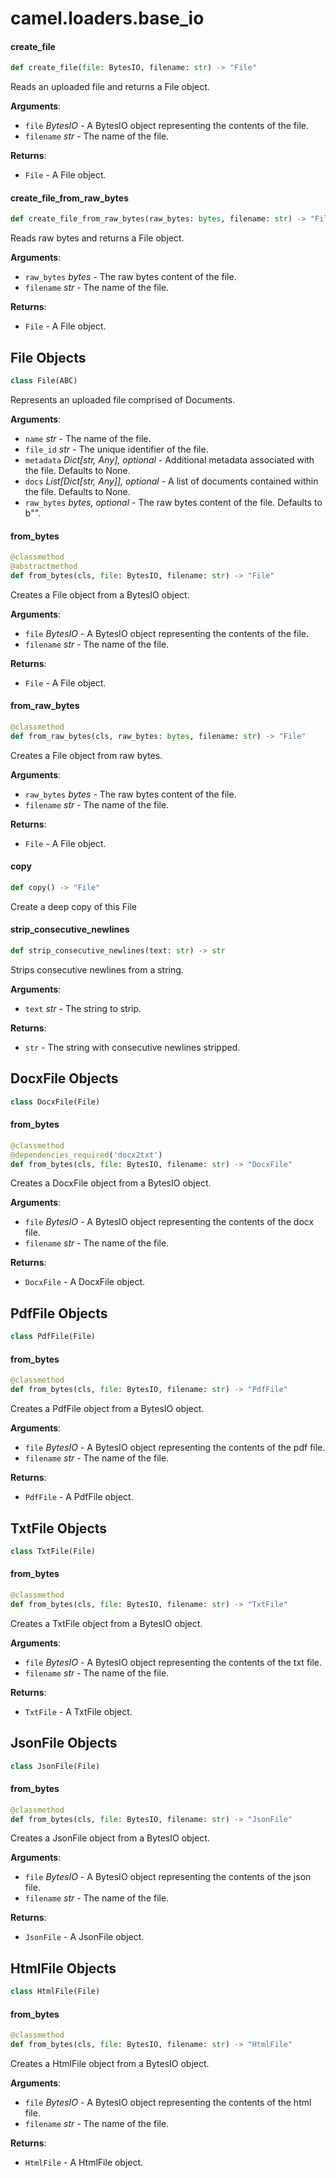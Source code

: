 <a id="camel.loaders.base_io"></a>

# camel.loaders.base\_io

<a id="camel.loaders.base_io.create_file"></a>

#### create\_file

```python
def create_file(file: BytesIO, filename: str) -> "File"
```

Reads an uploaded file and returns a File object.

**Arguments**:

- `file` _BytesIO_ - A BytesIO object representing the contents of the
  file.
- `filename` _str_ - The name of the file.
  

**Returns**:

- `File` - A File object.

<a id="camel.loaders.base_io.create_file_from_raw_bytes"></a>

#### create\_file\_from\_raw\_bytes

```python
def create_file_from_raw_bytes(raw_bytes: bytes, filename: str) -> "File"
```

Reads raw bytes and returns a File object.

**Arguments**:

- `raw_bytes` _bytes_ - The raw bytes content of the file.
- `filename` _str_ - The name of the file.
  

**Returns**:

- `File` - A File object.

<a id="camel.loaders.base_io.File"></a>

## File Objects

```python
class File(ABC)
```

Represents an uploaded file comprised of Documents.

**Arguments**:

- `name` _str_ - The name of the file.
- `file_id` _str_ - The unique identifier of the file.
- `metadata` _Dict[str, Any], optional_ - Additional metadata
  associated with the file. Defaults to None.
- `docs` _List[Dict[str, Any]], optional_ - A list of documents
  contained within the file. Defaults to None.
- `raw_bytes` _bytes, optional_ - The raw bytes content of the file.
  Defaults to b"".

<a id="camel.loaders.base_io.File.from_bytes"></a>

#### from\_bytes

```python
@classmethod
@abstractmethod
def from_bytes(cls, file: BytesIO, filename: str) -> "File"
```

Creates a File object from a BytesIO object.

**Arguments**:

- `file` _BytesIO_ - A BytesIO object representing the contents of the
  file.
- `filename` _str_ - The name of the file.
  

**Returns**:

- `File` - A File object.

<a id="camel.loaders.base_io.File.from_raw_bytes"></a>

#### from\_raw\_bytes

```python
@classmethod
def from_raw_bytes(cls, raw_bytes: bytes, filename: str) -> "File"
```

Creates a File object from raw bytes.

**Arguments**:

- `raw_bytes` _bytes_ - The raw bytes content of the file.
- `filename` _str_ - The name of the file.
  

**Returns**:

- `File` - A File object.

<a id="camel.loaders.base_io.File.copy"></a>

#### copy

```python
def copy() -> "File"
```

Create a deep copy of this File

<a id="camel.loaders.base_io.strip_consecutive_newlines"></a>

#### strip\_consecutive\_newlines

```python
def strip_consecutive_newlines(text: str) -> str
```

Strips consecutive newlines from a string.

**Arguments**:

- `text` _str_ - The string to strip.
  

**Returns**:

- `str` - The string with consecutive newlines stripped.

<a id="camel.loaders.base_io.DocxFile"></a>

## DocxFile Objects

```python
class DocxFile(File)
```

<a id="camel.loaders.base_io.DocxFile.from_bytes"></a>

#### from\_bytes

```python
@classmethod
@dependencies_required('docx2txt')
def from_bytes(cls, file: BytesIO, filename: str) -> "DocxFile"
```

Creates a DocxFile object from a BytesIO object.

**Arguments**:

- `file` _BytesIO_ - A BytesIO object representing the contents of the
  docx file.
- `filename` _str_ - The name of the file.
  

**Returns**:

- `DocxFile` - A DocxFile object.

<a id="camel.loaders.base_io.PdfFile"></a>

## PdfFile Objects

```python
class PdfFile(File)
```

<a id="camel.loaders.base_io.PdfFile.from_bytes"></a>

#### from\_bytes

```python
@classmethod
def from_bytes(cls, file: BytesIO, filename: str) -> "PdfFile"
```

Creates a PdfFile object from a BytesIO object.

**Arguments**:

- `file` _BytesIO_ - A BytesIO object representing the contents of the
  pdf file.
- `filename` _str_ - The name of the file.
  

**Returns**:

- `PdfFile` - A PdfFile object.

<a id="camel.loaders.base_io.TxtFile"></a>

## TxtFile Objects

```python
class TxtFile(File)
```

<a id="camel.loaders.base_io.TxtFile.from_bytes"></a>

#### from\_bytes

```python
@classmethod
def from_bytes(cls, file: BytesIO, filename: str) -> "TxtFile"
```

Creates a TxtFile object from a BytesIO object.

**Arguments**:

- `file` _BytesIO_ - A BytesIO object representing the contents of the
  txt file.
- `filename` _str_ - The name of the file.
  

**Returns**:

- `TxtFile` - A TxtFile object.

<a id="camel.loaders.base_io.JsonFile"></a>

## JsonFile Objects

```python
class JsonFile(File)
```

<a id="camel.loaders.base_io.JsonFile.from_bytes"></a>

#### from\_bytes

```python
@classmethod
def from_bytes(cls, file: BytesIO, filename: str) -> "JsonFile"
```

Creates a JsonFile object from a BytesIO object.

**Arguments**:

- `file` _BytesIO_ - A BytesIO object representing the contents of the
  json file.
- `filename` _str_ - The name of the file.
  

**Returns**:

- `JsonFile` - A JsonFile object.

<a id="camel.loaders.base_io.HtmlFile"></a>

## HtmlFile Objects

```python
class HtmlFile(File)
```

<a id="camel.loaders.base_io.HtmlFile.from_bytes"></a>

#### from\_bytes

```python
@classmethod
def from_bytes(cls, file: BytesIO, filename: str) -> "HtmlFile"
```

Creates a HtmlFile object from a BytesIO object.

**Arguments**:

- `file` _BytesIO_ - A BytesIO object representing the contents of the
  html file.
- `filename` _str_ - The name of the file.
  

**Returns**:

- `HtmlFile` - A HtmlFile object.

